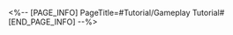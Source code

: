 <%-- [PAGE_INFO]
PageTitle=#Tutorial/Gameplay Tutorial#
[END_PAGE_INFO] --%>
{{Tutorial
|sort      = 982002
|title     = Gameplay Tutorial
|subtitle  = 
|type      = 
|about     = 
|image1    = Tutorial Gameplay Tutorial 1.png{{subst:void|<!--$UPLOAD:<<SpriteOutput/TutorialPic/TutorialPage_982002.png>-<Tutorial Gameplay Tutorial 1.png>-<Tutorial Files>>-->}}
|text1     = Each baby seal has different {{Color|h|nobold=1|abilities}} &mdash; using them wisely is key to victory.
|image2    = Tutorial Gameplay Tutorial 2.png{{subst:void|<!--$UPLOAD:<<SpriteOutput/TutorialPic/TutorialPage_982001.png>-<Tutorial Gameplay Tutorial 2.png>-<Tutorial Files>>-->}}
|text2     = {{Color|h|nobold=1|Drag}} a baby seal to launch it. Colliding with enemies deals damage based on {{Color|h|nobold=1|ATK}}.
|image3    = Tutorial Gameplay Tutorial 3.png{{subst:void|<!--$UPLOAD:<<SpriteOutput/TutorialPic/TutorialPage_982003.png>-<Tutorial Gameplay Tutorial 3.png>-<Tutorial Files>>-->}}
|text3     = Each seal can take action 1 time per round. At the start of a new round, {{Color|h|nobold=1|the player who goes first is swapped}}.
}}